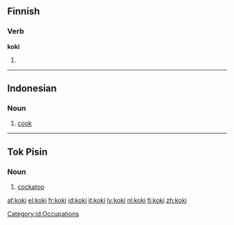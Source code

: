 ==Finnish==

===Verb===
'''koki'''

# {{fi-form of|type=verb|pr=third-person|pl=singular|mood=indicative|tense=past|[[kokea]]}}

----

==Indonesian==
{{wikipedia|lang=id}}

===Noun===
{{id-noun}}

# [[cook]]

[[Category:id:Occupations]]

----

==Tok Pisin==

===Noun===
{{head|tpi|noun}}

# [[cockatoo]]

[[af:koki]]
[[el:koki]]
[[fr:koki]]
[[id:koki]]
[[it:koki]]
[[lv:koki]]
[[nl:koki]]
[[fi:koki]]
[[zh:koki]]